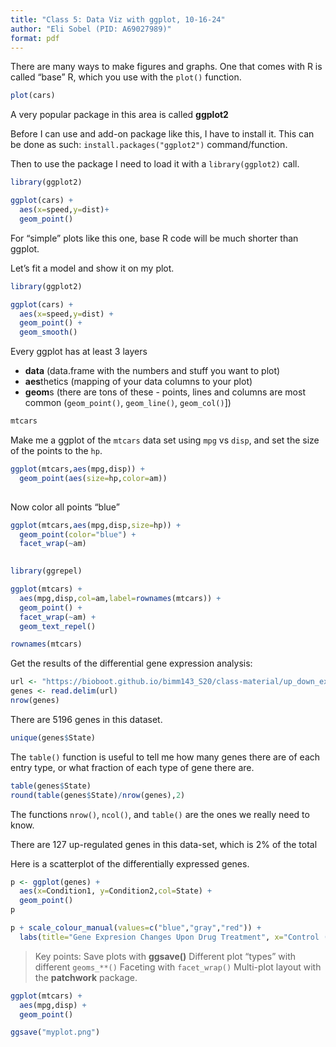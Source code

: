 ```yaml
---
title: "Class 5: Data Viz with ggplot, 10-16-24"
author: "Eli Sobel (PID: A69027989)"
format: pdf
---
```


There are many ways to make figures and graphs. One that comes with R is called "base" R, which you use with the `plot()` function.

```r
plot(cars)
```

A very popular package in this area is called **ggplot2**

Before I can use and add-on package like this, I have to install it. This can be done as such: `install.packages("ggplot2")` command/function.

Then to use the package I need to load it with a `library(ggplot2)` call.

```r
library(ggplot2)

ggplot(cars) + 
  aes(x=speed,y=dist)+
  geom_point()
```

For "simple" plots like this one, base R code will be much shorter than ggplot. 

Let's fit a model and show it on my plot.

```r
library(ggplot2)

ggplot(cars) + 
  aes(x=speed,y=dist) +
  geom_point() +
  geom_smooth()
```

Every ggplot has at least 3 layers

- **data** (data.frame with the numbers and stuff you want to plot)
- **aes**thetics (mapping of your data columns to your plot)
- **geom**s (there are tons of these - points, lines and columns are most common (`geom_point()`, `geom_line()`, `geom_col()`])

```r
mtcars
```

Make me a ggplot of the `mtcars` data set using `mpg` vs `disp`, and set the size of the points to the `hp`.
 
```r
ggplot(mtcars,aes(mpg,disp)) +
  geom_point(aes(size=hp,color=am))
  
```


Now color all points "blue"

```r
ggplot(mtcars,aes(mpg,disp,size=hp)) +
  geom_point(color="blue") +
  facet_wrap(~am)
  
```



```r
library(ggrepel)

ggplot(mtcars) +
  aes(mpg,disp,col=am,label=rownames(mtcars)) +
  geom_point() +
  facet_wrap(~am) +
  geom_text_repel()
```


```r
rownames(mtcars)
```

Get the results of the differential gene expression analysis:

```r
url <- "https://bioboot.github.io/bimm143_S20/class-material/up_down_expression.txt"
genes <- read.delim(url)
nrow(genes)
```

There are 5196 genes in this dataset.

```r
unique(genes$State)
```

The `table()` function is useful to tell me how many genes there are of each entry type, or what fraction of each type of gene there are.

```r
table(genes$State)
round(table(genes$State)/nrow(genes),2)
```

The functions `nrow()`, `ncol()`, and `table()` are the ones we really need to know.

There are 127 up-regulated genes in this data-set, which is 2% of the total

Here is a scatterplot of the differentially expressed genes.

```r
p <- ggplot(genes) + 
  aes(x=Condition1, y=Condition2,col=State) +
  geom_point() 
p
```

```r
p + scale_colour_manual(values=c("blue","gray","red")) +
  labs(title="Gene Expresion Changes Upon Drug Treatment", x="Control (no drug) ", y="Drug Treatment")
```



> Key points:
Save plots with **ggsave()**
Different plot "types" with different `geoms_**()`
Faceting with `facet_wrap()`
Multi-plot layout with the **patchwork** package.

```r
ggplot(mtcars) +
  aes(mpg,disp) +
  geom_point()

ggsave("myplot.png")
```

